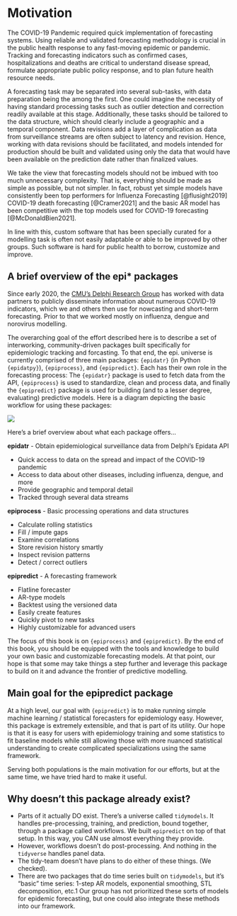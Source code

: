 # Motivation {.unnumbered}

The COVID-19 Pandemic required quick implementation of forecasting systems. Using reliable and validated forecasting methodology is crucial in the public health response to any fast-moving epidemic or pandemic. Tracking and forecasting indicators such as confirmed cases, hospitalizations and deaths are critical to understand disease spread, formulate appropriate public policy response, and to plan future health resource needs.

A forecasting task may be separated into several sub-tasks, with data preparation being the among the first. One could imagine the necessity of having standard processing tasks such as outlier detection and correction readily available at this stage. Additionally, these tasks should be tailored to the data structure, which should clearly include a geographic and a temporal component. Data revisions add a layer of complication as data from surveillance streams are often subject to latency and revision. Hence, working with data revisions should be facilitated, and models intended for production should be built and validated using only the data that would have been available on the prediction date rather than finalized values.


We take the view that forecasting models should not be imbued with too much unnecessary complexity. That is, everything should be made as simple as possible, but not simpler. In fact, robust yet simple models have consistently been top performers for Influenza Forecasting [@flusight2019] COVID-19 death forecasting [@Cramer2021] and the basic AR model has been competitive with the top models used for COVID-19 forecasting [@McDonaldBien2021].

In line with this, custom software that has been specially curated for a modelling task is often not easily adaptable or able to be improved by other groups. Such software is hard for public health to borrow, customize and improve.

## A brief overview of the epi* packages

Since early 2020, the [CMU's Delphi Research Group](https://delphi.cmu.edu) has worked with data partners to publicly disseminate information about numerous COVID-19 indicators, which we and others then use for nowcasting and short-term forecasting. Prior to that we worked mostly on influenza, dengue and norovirus modelling.

The overarching goal of the effort described here is to describe a set of interworking, community-driven packages built specifically for epidemiologic tracking and forcasting. To that end, the epi. universe is currently comprised of three main packages: `{epidatr}` (in Python `{epidatpy}`), `{epiprocess}`, and `{epipredict}`. Each has their own role in the forecasting process: The `{epidatr}` package is used to fetch data from the API, `{epiprocess}` is used to standardize, clean and process data, and finally the `{epipredict}` package is used for building (and to a lesser degree, evaluating) predictive models. Here is a diagram depicting the basic workflow for using these packages:

![](img/relation_epi_packages.png){.center}


Here's a brief overview about what each package offers...

**epidatr** - Obtain epidemiological surveillance data from Delphi's Epidata API

-   Quick access to data on the spread and impact of the COVID-19 pandemic
-   Access to data about other diseases, including influenza, dengue, and more
-   Provide geographic and temporal detail
-   Tracked through several data streams

**epiprocess** - Basic processing operations and data structures

-   Calculate rolling statistics
-   Fill / impute gaps
-   Examine correlations
-   Store revision history smartly
-   Inspect revision patterns
-   Detect / correct outliers

**epipredict** - A forecasting framework

-   Flatline forecaster
-   AR-type models
-   Backtest using the versioned data
-   Easily create features
-   Quickly pivot to new tasks
-   Highly customizable for advanced users

The focus of this book is on `{epiprocess}` and `{epipredict}`. By the end of this book, you should be equipped with the tools and knowledge to build your own basic and customizable forecasting models. At that point, our hope is that some may take things a step further and leverage this package to build on it and advance the frontier of predictive modelling.

## Main goal for the epipredict package

At a high level, our goal with `{epipredict}` is to make running simple machine learning / statistical forecasters for epidemiology easy. However, this package is extremely extensible, and that is part of its utility. Our hope is that it is easy for users with epidemiology training and some statistics to fit baseline models while still allowing those with more nuanced statistical understanding to create complicated specializations using the same framework.

Serving both populations is the main motivation for our efforts, but at the same time, we have tried hard to make it useful.

## Why doesn't this package already exist?

-   Parts of it actually DO exist. There's a universe called `tidymodels`. It handles pre-processing, training, and prediction, bound together, through a package called workflows. We built `epipredict` on top of that setup. In this way, you CAN use almost everything they provide.
-   However, workflows doesn't do post-processing. And nothing in the `tidyverse` handles panel data.
-   The tidy-team doesn't have plans to do either of these things. (We checked).
-   There are two packages that do time series built on `tidymodels`, but it's "basic" time series: 1-step AR models, exponential smoothing, STL decomposition, etc.1 Our group has not prioritized these sorts of models for epidemic forecasting, but one could also integrate these methods into our framework.
